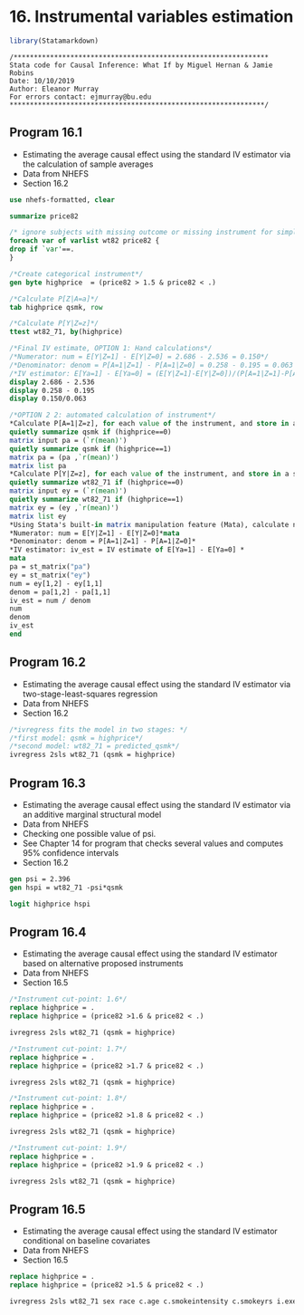 # 16. Instrumental variables estimation{-}

```r
library(Statamarkdown)
```

```
/***************************************************************
Stata code for Causal Inference: What If by Miguel Hernan & Jamie Robins
Date: 10/10/2019
Author: Eleanor Murray 
For errors contact: ejmurray@bu.edu
***************************************************************/
```

## Program 16.1
- Estimating the average causal effect using the standard IV estimator via the calculation of sample averages
- Data from NHEFS
- Section 16.2

```stata
use nhefs-formatted, clear
```

```stata
summarize price82

/* ignore subjects with missing outcome or missing instrument for simplicity*/
foreach var of varlist wt82 price82 {
drop if `var'==.
}

/*Create categorical instrument*/
gen byte highprice  = (price82 > 1.5 & price82 < .)

/*Calculate P[Z|A=a]*/
tab highprice qsmk, row

/*Calculate P[Y|Z=z]*/
ttest wt82_71, by(highprice)

/*Final IV estimate, OPTION 1: Hand calculations*/
/*Numerator: num = E[Y|Z=1] - E[Y|Z=0] = 2.686 - 2.536 = 0.150*/
/*Denominator: denom = P[A=1|Z=1] - P[A=1|Z=0] = 0.258 - 0.195 = 0.063 */ 
/*IV estimator: E[Ya=1] - E[Ya=0] = (E[Y|Z=1]-E[Y|Z=0])/(P[A=1|Z=1]-P[A=1|Z=0]) = 0.150/0.063 = 2.397*/
display 2.686 - 2.536
display 0.258 - 0.195 
display 0.150/0.063

/*OPTION 2 2: automated calculation of instrument*/
*Calculate P[A=1|Z=z], for each value of the instrument, and store in a matrix*
quietly summarize qsmk if (highprice==0)
matrix input pa = (`r(mean)')
quietly summarize qsmk if (highprice==1)
matrix pa = (pa ,`r(mean)')
matrix list pa
*Calculate P[Y|Z=z], for each value of the instrument, and store in a second matrix*
quietly summarize wt82_71 if (highprice==0)
matrix input ey = (`r(mean)')
quietly summarize wt82_71 if (highprice==1)
matrix ey = (ey ,`r(mean)')
matrix list ey
*Using Stata's built-in matrix manipulation feature (Mata), calculate numerator, denominator and IV estimator*
*Numerator: num = E[Y|Z=1] - E[Y|Z=0]*mata
*Denominator: denom = P[A=1|Z=1] - P[A=1|Z=0]*
*IV estimator: iv_est = IV estimate of E[Ya=1] - E[Ya=0] *
mata
pa = st_matrix("pa")
ey = st_matrix("ey")
num = ey[1,2] - ey[1,1] 
denom = pa[1,2] - pa[1,1]
iv_est = num / denom 
num
denom
iv_est
end
```

## Program 16.2
- Estimating the average causal effect using the standard IV estimator via two-stage-least-squares regression
- Data from NHEFS
- Section 16.2

```stata
/*ivregress fits the model in two stages: */
/*first model: qsmk = highprice*/
/*second model: wt82_71 = predicted_qsmk*/
ivregress 2sls wt82_71 (qsmk = highprice)
```

## Program 16.3
- Estimating the average causal effect using the standard IV estimator via an additive marginal structural model
- Data from NHEFS
- Checking one possible value of psi.
- See Chapter 14 for program that checks several values and computes 95% confidence intervals   
- Section 16.2

```stata
gen psi = 2.396
gen hspi = wt82_71 -psi*qsmk

logit highprice hspi
```

## Program 16.4
- Estimating the average causal effect using the standard IV estimator based on alternative proposed instruments
- Data from NHEFS
- Section 16.5

```stata
/*Instrument cut-point: 1.6*/
replace highprice = .
replace highprice = (price82 >1.6 & price82 < .)

ivregress 2sls wt82_71 (qsmk = highprice)

/*Instrument cut-point: 1.7*/
replace highprice = .
replace highprice = (price82 >1.7 & price82 < .)

ivregress 2sls wt82_71 (qsmk = highprice)

/*Instrument cut-point: 1.8*/
replace highprice = .
replace highprice = (price82 >1.8 & price82 < .)

ivregress 2sls wt82_71 (qsmk = highprice)

/*Instrument cut-point: 1.9*/
replace highprice = .
replace highprice = (price82 >1.9 & price82 < .)

ivregress 2sls wt82_71 (qsmk = highprice)
```

## Program 16.5
- Estimating the average causal effect using the standard IV estimator conditional on baseline covariates
- Data from NHEFS
- Section 16.5

```stata
replace highprice = .
replace highprice = (price82 >1.5 & price82 < .)

ivregress 2sls wt82_71 sex race c.age c.smokeintensity c.smokeyrs i.exercise i.active c.wt7 (qsmk = highprice)
```